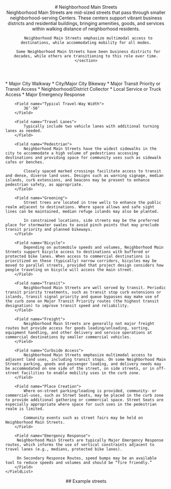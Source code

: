 
<header class="prose">
    # Neighborhood Main Streets
    <section class="text-xl text-fog-900">
      Neighborhood Main Streets are mid-sized streets that pass through smaller neighborhood-serving Centers. These centers support vibrant business districts and residential buildings, bringing amenities, goods, and services within walking distance of neighborhood residents.

      Neighborhood Main Streets emphasize multimodal access to destinations, while accommodating mobility for all modes.

      Some Neighborhood Main Streets have been business districts for decades, while others are transitioning to this role over time.
    </section>

</header>
<section class="mt-8 prose">
    <FieldList class="gap-4">
        <Field name="Typical Street Classification">
            * Major City Walkway 
            * City/Major City Bikeway
            * Major Transit Priority or Transit Access 
            * Neighborhood/District Collector 
            * Local Service or Truck Access 
            * Major Emergency Response
        </Field>

        <Field name="Typical Travel-Way Width">
            36’-50’
        </Field>

        <Field name="Travel Lanes">
            Typically include two vehicle lanes with additional turning lanes as needed.
        </Field>

        <Field name="Pedestrian">
            Neighborhood Main Streets have the widest sidewalks in the city to accommodate a high volume of pedestrians accessing destinations and providing space for community uses such as sidewalk cafes or benches.

            Closely spaced marked crossings facilitate access to transit and dense, diverse land uses. Designs such as warning signage, median islands, curb extensions, and beacons may be present to enhance pedestrian safety, as appropriate.
        </Field>

        <Field name="Greening">
            Street trees are located in tree wells to enhance the public realm adjacent to destinations. Where space allows and safe sight lines can be maintained, median refuge islands may also be planted.

            In constrained locations, side streets may be the preferred place for stormwater swales to avoid pinch points that may preclude transit priority and planned bikeways.
        </Field>

        <Field name="Bicycle">
            Depending on automobile speeds and volumes, Neighborhood Main Streets support bicycle access to destinations with buffered or protected bike lanes. When access to commercial destinations is prioritized on these (typically) narrow corridors, bicycles may be moved to parallel streets, provided that project design considers how people traveling on bicycle will access the main street.
        </Field>

        <Field name="Transit">
            Neighborhood Main Streets are well served by transit. Periodic transit priority treatments, such as transit stop curb extensions or islands, transit signal priority and queue bypasses may make use of the curb zone on Major Transit Priority routes (the highest transit designation) to improve transit speed and reliability.
        </Field>

        <Field name="Freight">
            Neighborhood Main Streets are generally not major freight routes but provide access for goods loading/unloading, sorting, equipment handling, and other delivery and service operations at commercial destinations by smaller commercial vehicles.
        </Field>

        <Field name="Curbside Access">
            Neighborhood Main Streets emphasize multimodal access to adjacent land uses, including transit stops. On some Neighborhood Main Streets parking, goods and passenger loading, and delivery needs may be accommodated on one side of the street, on side streets, or in off-street facilities to enable mobility uses in the curb zone.
        </Field>

        <Field name="Place Creation">
            Where on-street parking/loading is provided, community- or commercial-uses, such as Street Seats, may be placed in the curb zone to provide additional gathering or commercial space. Street Seats are especially appropriate where space for such uses in the pedestrian realm is limited.

            Community events such as street fairs may be held on Neighborhood Main Streets.
        </Field>

        <Field name="Emergency Response">
         Neighborhood Main Streets are typically Major Emergency Response routes, which informs the use of vertical constraints adjacent to travel lanes (e.g., medians, protected bike lanes).

         On Secondary Response Routes, speed bumps may be an available tool to reduce speeds and volumes and should be “fire friendly.”
        </Field>
    </FieldList>

</section>
<section>
    <header class="prose mb-4">
        ## Example streets
    </header>
    <Map type="nms"></Map>
</section>

